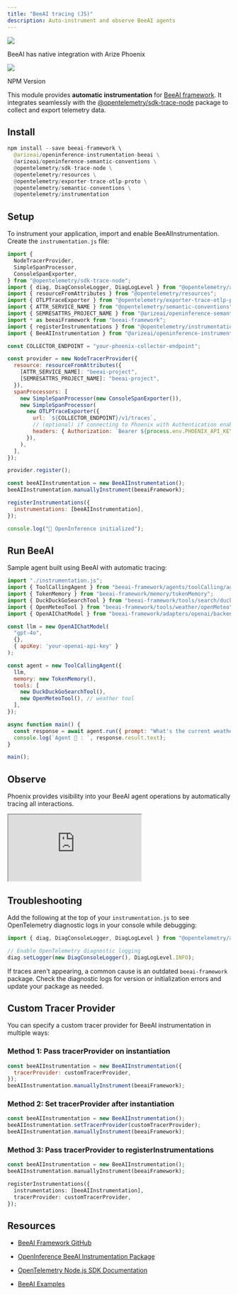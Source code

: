 ```yaml
---
title: "BeeAI tracing (JS)"
description: Auto-instrument and observe BeeAI agents
---
```


<Frame caption="">
  <img src="https://storage.googleapis.com/arize-phoenix-assets/assets/images/phoenix-docs-images/099693d3-image.jpeg" />
</Frame>

BeeAI has native integration with Arize Phoenix

<Frame caption="">
  <img src="old landing page html - not needed" />
</Frame>

NPM Version

This module provides **automatic instrumentation** for [BeeAI framework](https://github.com/i-am-bee/beeai-framework/tree/main). It integrates seamlessly with the [@opentelemetry/sdk-trace-node](https://github.com/open-telemetry/opentelemetry-js/tree/main/packages/opentelemetry-sdk-trace-node) package to collect and export telemetry data.

## Install

```python
npm install --save beeai-framework \ 
  @arizeai/openinference-instrumentation-beeai \
  @arizeai/openinference-semantic-conventions \
  @opentelemetry/sdk-trace-node \
  @opentelemetry/resources \
  @opentelemetry/exporter-trace-otlp-proto \
  @opentelemetry/semantic-conventions \
  @opentelemetry/instrumentation
```

## Setup

To instrument your application, import and enable BeeAIInstrumentation. Create the `instrumentation.js` file:

```javascript
import {
  NodeTracerProvider,
  SimpleSpanProcessor,
  ConsoleSpanExporter,
} from "@opentelemetry/sdk-trace-node";
import { diag, DiagConsoleLogger, DiagLogLevel } from "@opentelemetry/api";
import { resourceFromAttributes } from "@opentelemetry/resources";
import { OTLPTraceExporter } from "@opentelemetry/exporter-trace-otlp-proto";
import { ATTR_SERVICE_NAME } from "@opentelemetry/semantic-conventions";
import { SEMRESATTRS_PROJECT_NAME } from "@arizeai/openinference-semantic-conventions";
import * as beeaiFramework from "beeai-framework";
import { registerInstrumentations } from "@opentelemetry/instrumentation";
import { BeeAIInstrumentation } from "@arizeai/openinference-instrumentation-beeai";

const COLLECTOR_ENDPOINT = "your-phoenix-collector-endpoint";

const provider = new NodeTracerProvider({
  resource: resourceFromAttributes({
    [ATTR_SERVICE_NAME]: "beeai-project",
    [SEMRESATTRS_PROJECT_NAME]: "beeai-project",
  }),
  spanProcessors: [
    new SimpleSpanProcessor(new ConsoleSpanExporter()),
    new SimpleSpanProcessor(
      new OTLPTraceExporter({
        url: `${COLLECTOR_ENDPOINT}/v1/traces`,
        // (optional) if connecting to Phoenix with Authentication enabled
        headers: { Authorization: `Bearer ${process.env.PHOENIX_API_KEY}` },
      }),
    ),
  ],
});

provider.register();

const beeAIInstrumentation = new BeeAIInstrumentation();
beeAIInstrumentation.manuallyInstrument(beeaiFramework);

registerInstrumentations({
  instrumentations: [beeAIInstrumentation],
});

console.log("👀 OpenInference initialized");
```

## Run BeeAI

Sample agent built using BeeAI with automatic tracing:

```javascript
import "./instrumentation.js";
import { ToolCallingAgent } from "beeai-framework/agents/toolCalling/agent";
import { TokenMemory } from "beeai-framework/memory/tokenMemory";
import { DuckDuckGoSearchTool } from "beeai-framework/tools/search/duckDuckGoSearch";
import { OpenMeteoTool } from "beeai-framework/tools/weather/openMeteo";
import { OpenAIChatModel } from "beeai-framework/adapters/openai/backend/chat";

const llm = new OpenAIChatModel(
  "gpt-4o", 
  {},
  { apiKey: 'your-openai-api-key' }
);

const agent = new ToolCallingAgent({
  llm,
  memory: new TokenMemory(),
  tools: [
    new DuckDuckGoSearchTool(),
    new OpenMeteoTool(), // weather tool
  ],
});

async function main() {
  const response = await agent.run({ prompt: "What's the current weather in Berlin?" });
  console.log(`Agent 🤖 : `, response.result.text);
}

main();
```

## Observe

Phoenix provides visibility into your BeeAI agent operations by automatically tracing all interactions.

<iframe src="https://cdn.iframe.ly/d5DhVQmn" style={{ top: "0", left: "0", width: "100%", height: "100%", position: "absolute", border: "0" }} allowFullScreen></iframe>

## Troubleshooting

Add the following at the top of your `instrumentation.js` to see OpenTelemetry diagnostic logs in your console while debugging:

```javascript
import { diag, DiagConsoleLogger, DiagLogLevel } from "@opentelemetry/api";

// Enable OpenTelemetry diagnostic logging
diag.setLogger(new DiagConsoleLogger(), DiagLogLevel.INFO);
```

If traces aren't appearing, a common cause is an outdated `beeai-framework` package. Check the diagnostic logs for version or initialization errors and update your package as needed.

## Custom Tracer Provider

You can specify a custom tracer provider for BeeAI instrumentation in multiple ways:

### Method 1: Pass tracerProvider on instantiation

```javascript
const beeAIInstrumentation = new BeeAIInstrumentation({
  tracerProvider: customTracerProvider,
});
beeAIInstrumentation.manuallyInstrument(beeaiFramework);
```

### Method 2: Set tracerProvider after instantiation

```javascript
const beeAIInstrumentation = new BeeAIInstrumentation();
beeAIInstrumentation.setTracerProvider(customTracerProvider);
beeAIInstrumentation.manuallyInstrument(beeaiFramework);
```

### Method 3: Pass tracerProvider to registerInstrumentations

```php
const beeAIInstrumentation = new BeeAIInstrumentation();
beeAIInstrumentation.manuallyInstrument(beeaiFramework);

registerInstrumentations({
  instrumentations: [beeAIInstrumentation],
  tracerProvider: customTracerProvider,
});
```

## Resources

* [BeeAI Framework GitHub](https://github.com/i-am-bee/beeai-framework)

* [OpenInference BeeAI Instrumentation Package](https://www.npmjs.com/package/@arizeai/openinference-instrumentation-beeai)

* [OpenTelemetry Node.js SDK Documentation](https://opentelemetry.io/docs/languages/js/getting-started/nodejs/)

* [BeeAI Examples](https://github.com/Arize-ai/openinference/tree/main/js/packages/openinference-instrumentation-beeai/examples)


